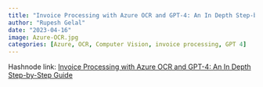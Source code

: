 ```yaml
---
title: "Invoice Processing with Azure OCR and GPT-4: An In Depth Step-by-Step Guide"
author: "Rupesh Gelal"
date: "2023-04-16"
image: Azure-OCR.jpg
categories: [Azure, OCR, Computer Vision, invoice processing, GPT 4]
---
```



Hashnode link: [Invoice Processing with Azure OCR and GPT-4: An In Depth Step-by-Step Guide](https://blog.futuresmart.ai/invoice-processing-with-azure-ocr-and-gpt-4-an-in-depth-step-by-step-guide)
